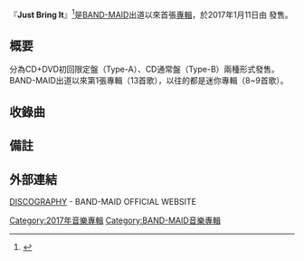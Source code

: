 {{Infobox Album
| Name           = Just Bring It
| Type           = [[專輯|專輯]]
| Artist         = [[BAND-MAID|BAND-MAID]]
| Released       = 2017年1月11日
| Recorded       =  
| Genre          = [[硬式搖滾|硬式搖滾]]
| Length         =  
| Label          ={{link-jp|日本皇冠|日本クラウン|日本皇冠}} 
| Producer       = 
| Reviews        = 
| Chart position = 
| Certification  = 
| Last album     = [[Brand_New_Maid|Brand New MAID]] <br />（2016年）
| This album     = '''Just Bring It'''<br />（2017年）
| Next album     = [[WORLD_DOMINATION|WORLD DOMINATION]] <br />（2018年）
| Misc           = 
}}
『'''Just Bring It'''』<ref>{{Cite web|url=http://natalie.mu/music/pp/bandmaid02|title=BAND-MAID「Just Bring It」インタビュー｜世界中の“ご主人様”を熱狂させるメイドたちの多忙すぎる日々 (1/3) - 音楽ナタリー Power Push|accessdate=2017-01-11|last=Inc.|first=Natasha,|work=natalie.mu|archive-date=2018-11-30|archive-url=https://web.archive.org/web/20181130022306/https://natalie.mu/music/pp/bandmaid02|dead-url=no}}</ref>是[[BAND-MAID|BAND-MAID]]出道以來首張[[專輯|專輯]]，於2017年1月11日由{{link-jp|日本皇冠|日本クラウン|日本皇冠}} 發售。

==概要==
分為CD+DVD初回限定盤（Type-A）、CD通常盤（Type-B）兩種形式發售。
BAND-MAID出道以來第1張專輯（13首歌），以往的都是迷你專輯（8~9首歌）。

== 收錄曲 ==
{{tracklist
| headline              = CD
| title1                = Don't you tell ME
| lyrics1               = 小鳩ミク、彩姫
| music1                = BAND-MAID
| arranger1             = BAND-MAID
| title2                = Puzzle
| lyrics2               = 小鳩ミク
| music2                = BAND-MAID
| arranger2             = BAND-MAID、TIENOWA
| title3                = モラトリアム
| lyrics3               = 小鳩ミク
| music3                = BAND-MAID
| arranger3             = BAND-MAID
| title4                = YOLO
| lyrics4               = 小鳩ミク
| music4                = BAND-MAID
| arranger4             = BAND-MAID
| title5                = CROSS
| lyrics5               = NORA、小鳩ミク
| music5                = NORA
| arranger5             = MIRAISONIC
| title6                = OOPARTS
| lyrics6               = endcape
| music6                = NORA
| arranger6             = spinstealthspike
| title7                = Take me higher!!
| lyrics7               = 小鳩ミク、彩姫
| music7                = BAND-MAID
| arranger7             = BAND-MAID、TIENOWA
| title8                = So,What?
| lyrics8               = 佐々木美和
| music8                = 後藤康二(ck510)
| arranger8             = 後藤康二(ck510)
| title9                = TIME
| lyrics9               = 小鳩ミク
| music9                = 岡本仁志
| arranger9             = 岡本仁志
| title10               = you.
| lyrics10              = 小鳩ミク
| music10               = BAND-MAID
| arranger10            = 大西俊也
| title11               = Awkward
| lyrics11              = 小鳩ミク
| music11               = BAND-MAID
| arranger11            = BAND-MAID
| title12               = decided by myself
| lyrics12              = 小鳩ミク、彩姫
| music12               = BAND-MAID
| arranger12            = BAND-MAID
| title13               = secret My lips
| lyrics13              = 小鳩ミク
| music13               = BAND-MAID
| arranger13            = BAND-MAID
|length1=3:13|length2=4:22|length3=4:16|length4=4:29|length5=3:48|length6=4:10|length7=3:21|length8=3:52|length9=3:32|length10=3:47|length11=3:34|length12=3:57|length13=4:11}}

{{tracklist
| headline              = DVD
| title1                = Don't you tell ME (Music Video)
| title2                = YOLO (Music Video)
}}

== 備註 ==
<references />

==外部連結==
[http://bandmaid.tokyo/music DISCOGRAPHY]{{Wayback|url=http://bandmaid.tokyo/music |date=20151206232937 }} - BAND-MAID OFFICIAL WEBSITE

[[Category:2017年音樂專輯|Category:2017年音樂專輯]]
[[Category:BAND-MAID音樂專輯|Category:BAND-MAID音樂專輯]]